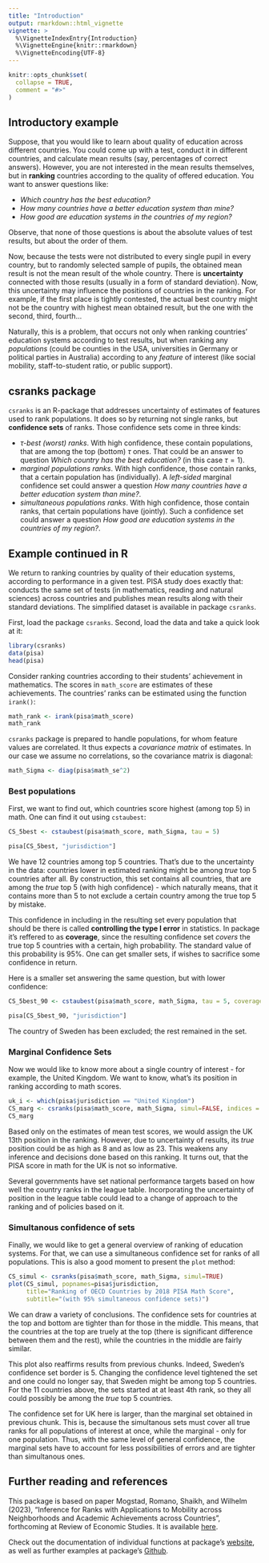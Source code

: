 ```yaml
---
title: "Introduction"
output: rmarkdown::html_vignette
vignette: >
  %\VignetteIndexEntry{Introduction}
  %\VignetteEngine{knitr::rmarkdown}
  %\VignetteEncoding{UTF-8}
---
```


```r
knitr::opts_chunk$set(
  collapse = TRUE,
  comment = "#>"
)
```

## Introductory example

Suppose, that you would like to learn about quality of education across different countries. You could come up with a test, conduct it in different countries, and calculate mean results (say, percentages of correct answers). However, you are not interested in the mean results themselves, but in **ranking** countries according to the quality of offered education. You want to answer questions like:

- *Which country has the best education?*
- *How many countries have a better education system than mine?*
- *How good are education systems in the countries of my region?*

Observe, that none of those questions is about the absolute values of test results, but about the order of them.

Now, because the tests were not distributed to every single pupil in every country, but to randomly selected sample of pupils, the obtained mean result is not the mean result of the whole country. There is **uncertainty** connected with those results (usually in a form of standard deviation). Now, this uncertainty may influence the positions of countries in the ranking. For example, if the first place is tightly contested, the actual best country might not be the country with highest mean obtained result, but the one with the second, third, fourth...

Naturally, this is a problem, that occurs not only when ranking countries' education systems according to test results, but when ranking any *populations* (could be counties in the USA, universities in Germany or political parties in Australia) according to any *feature* of interest (like social mobility, staff-to-student ratio, or public support).

## csranks package

`csranks` is an R-package that addresses uncertainty of estimates of features used to rank populations. It does so by returning not single ranks, but **confidence sets** of ranks. Those confidence sets come in three kinds:

- *$\tau$-best (worst) ranks*. With high confidence, these contain populations, that are among the top (bottom) $\tau$ ones. That could be an answer to question *Which country has the best education?* (in this case $\tau  = 1$).
- *marginal populations ranks*. With high confidence, those contain ranks, that a certain population has (individually). A *left-sided* marginal confidence set could answer a question *How many countries have a better education system than mine?*.
- *simultaneous populations ranks*. With high confidence, those contain ranks, that certain populations have (jointly). Such a confidence set could answer a question *How good are education systems in the countries of my region?*.

## Example continued in R

We return to ranking countries by quality of their education systems, according to performance in a given test. PISA study does exactly that: conducts the same set of tests (in mathematics, reading and natural sciences) across countries and publishes mean results along with their standard deviations. The simplified dataset is available in package `csranks`. 

First, load the package `csranks`. Second, load the data and take a quick look at it:

```r
library(csranks)
data(pisa)
head(pisa)
```

Consider ranking countries according to their students' achievement in mathematics. The scores in `math_score` are estimates of these achievements. The countries' ranks can be estimated using the function `irank()`:

```r
math_rank <- irank(pisa$math_score)
math_rank
```

`csranks` package is prepared to handle populations, for whom feature values are correlated. It thus expects a *covariance matrix* of estimates. In our case we assume no correlations, so the covariance matrix is diagonal:

```r
math_Sigma <- diag(pisa$math_se^2)
```

### Best populations

First, we want to find out, which countries score highest (among top 5) in math. One can find it out using `cstaubest`:

```r
CS_5best <- cstaubest(pisa$math_score, math_Sigma, tau = 5)

pisa[CS_5best, "jurisdiction"]
```

We have 12 countries among top 5 countries. That's due to the uncertainty in the data: countries lower in estimated ranking might be among *true* top 5 countries after all. By construction, this set contains all countries, that are among the *true* top 5 (with high confidence) - which naturally means, that it contains more than 5 to not exclude a certain country among the true top 5 by mistake.

This confidence in including in the resulting set every population that should be there is called **controlling the type I error** in statistics. In package it's reffered to as **coverage**, since the resulting confidence set *covers* the true top 5 countries with a certain, high probability. The standard value of this probability is 95%. One can get smaller sets, if wishes to sacrifice some confidence in return.

Here is a smaller set answering the same question, but with lower confidence:

```r
CS_5best_90 <- cstaubest(pisa$math_score, math_Sigma, tau = 5, coverage = 0.9)

pisa[CS_5best_90, "jurisdiction"]
```

The country of Sweden has been excluded; the rest remained in the set.

### Marginal Confidence Sets

Now we would like to know more about a single country of interest - for example, the United Kingdom. We want to know, what's its position in ranking according to math scores.

```r
uk_i <- which(pisa$jurisdiction == "United Kingdom")
CS_marg <- csranks(pisa$math_score, math_Sigma, simul=FALSE, indices = uk_i)
CS_marg
```

Based only on the estimates of mean test scores, we would assign the UK 13th position in the ranking. However, due to uncertainty of results, its *true* position could be as high as 8 and as low as 23. This weakens any inference and decisions done based on this ranking. It turns out, that the PISA score in math for the UK is not so informative. 

Several governments have set national performance targets based on how well the country ranks in the league table. Incorporating the uncertainty of position in the league table could lead to a change of approach to the ranking and of policies based on it. 

### Simultanous confidence of sets

Finally, we would like to get a general overview of ranking of education systems.
For that, we can use a simultaneous confidence set for ranks of all populations.
This is also a good moment to present the `plot` method:

```r
CS_simul <- csranks(pisa$math_score, math_Sigma, simul=TRUE)
plot(CS_simul, popnames=pisa$jurisdiction, 
     title="Ranking of OECD Countries by 2018 PISA Math Score", 
     subtitle="(with 95% simultaneous confidence sets)")
```

We can draw a variety of conclusions. The confidence sets for countries at the top and bottom are tighter than for those in the middle. This means, that the countries at the top are truely at the top (there is significant difference between them and the rest), while the countries in the middle are fairly similar.

This plot also reaffirms results from previous chunks. Indeed, Sweden's confidence set
border is 5. Changing the confidence level tightened the set and one could no longer say, that Sweden might be among top 5 countries. For the 11 countries above, the sets started at at least 4th rank, so they all could possibly be among the *true* top 5 countries.

The confidence set for UK here is larger, than the marginal set obtained in previous chunk. This is, because the simultanous sets must cover all true ranks for all populations of interest at once, while the marginal - only for one population. Thus, with the same level of general confidence, the marginal sets have to account for less possibilities of errors and are tighter than simultanous ones.

## Further reading and references

This package is based on paper Mogstad, Romano, Shaikh, and Wilhelm (2023), "Inference for Ranks with Applications to Mobility across Neighborhoods and Academic Achievements across Countries", forthcoming at Review of Economic Studies. It is available [here](http://dwilhelm.userweb.mwn.de/papers/cwp0323.pdf).

Check out the documentation of individual functions at package's [website](https://danielwilhelm.github.io/R-CS-ranks/), as well as further examples at package's [Github](https://github.com/danielwilhelm/R-CS-ranks/tree/master/examples).